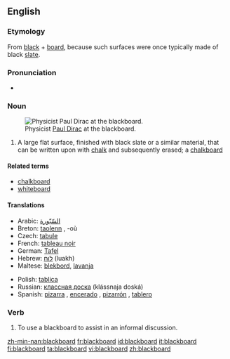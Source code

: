 {{wikipedia}}
==English==

===Etymology===
From [[black]] + [[board]], because such surfaces were once typically made of black [[slate]].

===Pronunciation===
*{{audio|en-us-blackboard.ogg|Audio (US)}}

===Noun===
{{en-noun}}
[[Image:Diracb.jpg|thumb|right|Physicist [[w:Paul Dirac|Paul Dirac]] at the blackboard.]]

# A large flat surface, finished with black slate or a similar material, that can be written upon with [[chalk]] and subsequently erased; a [[chalkboard]]

====Related terms====
*[[chalkboard]]
*[[whiteboard]]

====Translations====
{{trans-top|a surface that can be written upon with chalk}}
*Arabic: [[السّبّورة]] 
*Breton: [[taolenn]] {{f}}, -où {{p}}
*Czech: [[tabule]] {{f}}
*French: [[tableau noir]] {{m}}
*German: [[Tafel]] {{f}}
*Hebrew: [[לוח]] (luakh) {{m}}
*Maltese: [[blekbord]], [[lavanja]]
{{trans-mid}}
*Polish: [[tablica]] {{f}}
*Russian: [[классная доска]] (klássnaja doská) {{f}}
*Spanish: [[pizarra]] {{f}}, [[encerado]] {{m}} {{italbrac|Spain}}, [[pizarrón]] {{m}} {{italbrac|Argentina|Mexico|Uruguay|Venezuela}}, [[tablero]] {{m}} {{italbrac|Colombia}}
{{trans-bottom}}

===Verb===
{{en-verb}}

# To use a blackboard to assist in an informal discussion.

[[zh-min-nan:blackboard]]
[[fr:blackboard]]
[[id:blackboard]]
[[it:blackboard]]
[[fi:blackboard]]
[[ta:blackboard]]
[[vi:blackboard]]
[[zh:blackboard]]